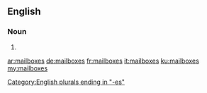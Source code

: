 ==English==

===Noun===
{{head|en|plural}}

# {{plural of|mailbox|lang=en}}

[[Category:English plurals ending in "-es"]]

[[ar:mailboxes]]
[[de:mailboxes]]
[[fr:mailboxes]]
[[it:mailboxes]]
[[ku:mailboxes]]
[[my:mailboxes]]